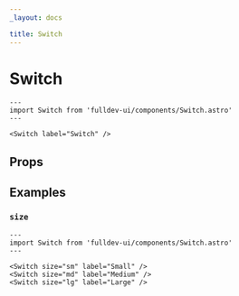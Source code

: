 ```yaml
---
_layout: docs

title: Switch
---
```


# Switch


```astro live
---
import Switch from 'fulldev-ui/components/Switch.astro'
---

<Switch label="Switch" />
```

## Props

<PropsTable />

## Examples

### `size`

```astro live
---
import Switch from 'fulldev-ui/components/Switch.astro'
---

<Switch size="sm" label="Small" />
<Switch size="md" label="Medium" />
<Switch size="lg" label="Large" />
```
